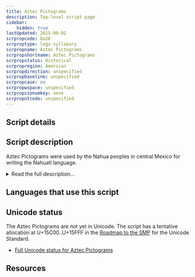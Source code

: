 ```yaml
---
title: Aztec Pictograms
description: Top-level script page
sidebar:
    hidden: true
lastUpdated: 2025-09-02
scrpropcode: Qa26
scrproptype: logo-syllabary
scrpropname: Aztec Pictograms
scrpropshortname: Aztec Pictograms
scrpropstatus: Historical
scrpropregion: American
scrpropdirection: unspecified
scrpropbaseline: unspecified
scrpropcase: no
scrpropwspace: unspecified
scrpropisonumkey: none
scrpropotcode: unspecified
---
```



## Script details

<ScriptDetails />

## Script description

Aztec Pictograms were used by the Nahua peoples in central Mexico for writing the Nahuatl language.

<details>
<summary>Read the full description...</summary>This writing system is considered a proto-writing system as opposed to a fully-formed script, partly because it was not able to communicate everything that could be expressed verbally in the language and partly because there were only a few signs whose form and use were constrained by convention. Aside from these, each scribe would decide for himself which signs would best represent the ideas he wished to convey. For this reason there is no set corpus of signs and the number of signs used is unknown.

Signs were largely ideographic in nature; concepts related to movement were represented using trails of footprints, death was represented by a corpse wrapped in burial cloths, and speech was represented by a scroll issuing from the speaker’s mouth. Colour was also used semantically to distinguish between similar-looking signs, such as those for canes, rushes and grass, or to indicate a person’s royal standing.

_This script is not currently recognized by the [ISO 15924 standard](http://www.unicode.org/iso15924/), but is included in ScriptSource for research purposes. If you have any information on this script, please add the information to this site. Your contributions can be a great help in refining and expanding the ISO 15924 standard. The [Script Encoding Initiative](http://www.linguistics.berkeley.edu/sei/) is working to support the inclusion of this script in the standard, and contributions here will support their efforts._
</details>

## Languages that use this script

<WsList script='Qa26' wsMax='5' />

## Unicode status

The Aztec Pictograms are not yet in Unicode. The script has a tentative allocation at U+15C00..U+15FFF in the [Roadmap to the SMP](http://www.unicode.org/roadmaps/smp/) for the Unicode Standard.

- [Full Unicode status for Aztec Pictograms](/scrlang/unicode/qa26-unicode.md)



## Resources

<ScriptResources detailSummary='seemore' />

